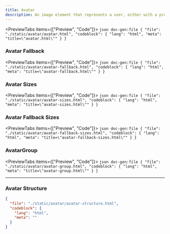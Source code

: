 ```yaml
---
title: Avatar
description: An image element that represents a user, either with a profile picture or initials.
---
```


<PreviewTabs items={["Preview", "Code"]}>
  <PreviewTab value="Preview">
    <ComponentPreview src="/avatar/avatar" />
  </PreviewTab>
  <PreviewTab value="Code">
    ```json doc-gen:file
    {
      "file": "./static/avatar/avatar.html",
      "codeblock": {
        "lang": "html",
        "meta": "title=\"avatar.html\""
      }
    }
    ```
  </PreviewTab>
</PreviewTabs>

### Avatar Fallback

<PreviewTabs items={["Preview", "Code"]}>
  <PreviewTab value="Preview">
    <ComponentPreview src="/avatar/avatar-fallback" />
  </PreviewTab>
  <PreviewTab value="Code">
    ```json doc-gen:file
    {
      "file": "./static/avatar/avatar-fallback.html",
      "codeblock": {
        "lang": "html",
        "meta": "title=\"avatar-fallback.html\""
      }
    }
    ```
  </PreviewTab>
</PreviewTabs>

### Avatar Sizes

<PreviewTabs items={["Preview", "Code"]}>
  <PreviewTab value="Preview">
    <ComponentPreview className="flex-col md:flex-row" src="/avatar/avatar-sizes" />
  </PreviewTab>
  <PreviewTab value="Code">
    ```json doc-gen:file
    {
      "file": "./static/avatar/avatar-sizes.html",
      "codeblock": {
        "lang": "html",
        "meta": "title=\"avatar-sizes.html\""
      }
    }
    ```
  </PreviewTab>
</PreviewTabs>

### Avatar Fallback Sizes

<PreviewTabs items={["Preview", "Code"]}>
  <PreviewTab value="Preview">
    <ComponentPreview src="/avatar/avatar-fallback-sizes" className="flex-col md:flex-row" />
  </PreviewTab>
  <PreviewTab value="Code">
    ```json doc-gen:file
    {
      "file": "./static/avatar/avatar-fallback-sizes.html",
      "codeblock": {
        "lang": "html",
        "meta": "title=\"avatar-fallback-sizes.html\""
      }
    }
    ```
  </PreviewTab>
</PreviewTabs>

### AvatarGroup

<PreviewTabs items={["Preview", "Code"]}>
  <PreviewTab value="Preview">
    <ComponentPreview src="/avatar/avatar-group" />
  </PreviewTab>
  <PreviewTab value="Code">
    ```json doc-gen:file
    {
      "file": "./static/avatar/avatar-group.html",
      "codeblock": {
        "lang": "html",
        "meta": "title=\"avatar-group.html\""
      }
    }
    ```
  </PreviewTab>
</PreviewTabs>

---

### Avatar Structure

```json doc-gen:file
{
  "file": "./static/avatar/avatar-structure.html",
  "codeblock": {
    "lang": "html",
    "meta": ""
  }
}
```
